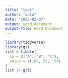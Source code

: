 ```yaml
---
title: "test"
author: "aota"
date: "2025-02-07"
output: word_document
output-file: Word Document
---
```


```r
library(tidyverse)
library(gt)
list = tibble(
  sp = c("A", "B", "C"),
  value = c(100, 25,  60)
)
list |> gt()
```
